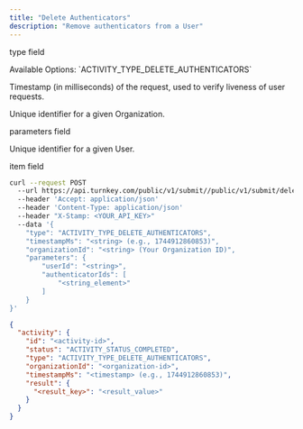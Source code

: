 ```yaml
---
title: "Delete Authenticators"
description: "Remove authenticators from a User"
---
```



<Authorizations />

<H3Bordered text="Body" />

<ParamField body="type" type="enum<string>" required={true}><p>type field</p><p>Available Options: \`ACTIVITY_TYPE_DELETE_AUTHENTICATORS\`</p></ParamField>
<ParamField body="timestampMs" type="string" required={true}><p>Timestamp (in milliseconds) of the request, used to verify liveness of user requests.</p></ParamField>
<ParamField body="organizationId" type="string" required={true}><p>Unique identifier for a given Organization.</p></ParamField>
<ParamField body="parameters" type="object" required={true}>
  <p>parameters field</p>
  <Expandable title="parameters details">
    <NestedParam parentKey="parameters" childKey="userId" type="string" required={true}><p>Unique identifier for a given User.</p></NestedParam>
    <NestedParam parentKey="parameters" childKey="authenticatorIds" type="array" required={true}>
      <Expandable title="authenticatorIds details">
        <NestedParam parentKey="parameters.authenticatorIds" childKey="item" type="string" required={true}><p>item field</p></NestedParam>
      </Expandable>
    </NestedParam>
  </Expandable>
</ParamField>

<RequestExample>

```bash cURL
curl --request POST 
  --url https://api.turnkey.com/public/v1/submit//public/v1/submit/delete_authenticators 
  --header 'Accept: application/json' 
  --header 'Content-Type: application/json' 
  --header "X-Stamp: <YOUR_API_KEY>" 
  --data '{
    "type": "ACTIVITY_TYPE_DELETE_AUTHENTICATORS",
    "timestampMs": "<string> (e.g., 1744912860853)",
    "organizationId": "<string> (Your Organization ID)",
    "parameters": {
        "userId": "<string>",
        "authenticatorIds": [
            "<string_element>"
        ]
    }
}'
```

</RequestExample>

<ResponseExample>

```json 200
{
  "activity": {
    "id": "<activity-id>",
    "status": "ACTIVITY_STATUS_COMPLETED",
    "type": "ACTIVITY_TYPE_DELETE_AUTHENTICATORS",
    "organizationId": "<organization-id>",
    "timestampMs": "<timestamp> (e.g., 1744912860853)",
    "result": {
      "<result_key>": "<result_value>"
    }
  }
}
```

</ResponseExample>
